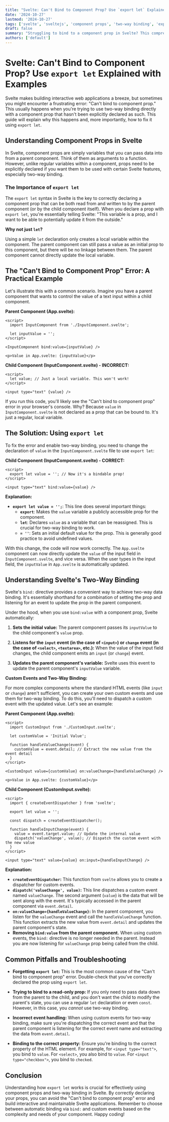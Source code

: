 ```yaml
---
title: "Svelte: Can't Bind to Component Prop? Use `export let` Explained with Examples"
date: '2024-10-27'
lastmod: '2024-10-27'
tags: ['svelte', 'sveltejs', 'component props', 'two-way binding', 'export let', 'javascript']
draft: false
summary: "Struggling to bind to a component prop in Svelte? This comprehensive guide explains how to correctly declare component props using `export let` and provides practical examples to solve common binding issues. Learn how two-way binding works in Svelte and how to avoid common pitfalls."
authors: ['default']
---
```


# Svelte: Can't Bind to Component Prop? Use `export let` Explained with Examples

Svelte makes building interactive web applications a breeze, but sometimes you might encounter a frustrating error: "Can't bind to component prop."  This usually happens when you're trying to use two-way binding directly with a component prop that hasn't been explicitly declared as such.  This guide will explain why this happens and, more importantly, how to fix it using `export let`.

## Understanding Component Props in Svelte

In Svelte, component props are simply variables that you can pass data into from a parent component.  Think of them as arguments to a function.  However, unlike regular variables within a component, props need to be explicitly declared if you want them to be used with certain Svelte features, especially two-way binding.

### The Importance of `export let`

The `export let` syntax in Svelte is the key to correctly declaring a component prop that can be both read from and written to by the parent component (or by the child component itself).  When you declare a prop with `export let`, you're essentially telling Svelte: "This variable is a prop, and I want to be able to potentially update it from the outside."

**Why not just `let`?**

Using a simple `let` declaration only creates a local variable within the component. The parent component can still pass a value as an initial prop to this component, but there will be no linkage between them. The parent component cannot directly update the local variable.

## The "Can't Bind to Component Prop" Error: A Practical Example

Let's illustrate this with a common scenario.  Imagine you have a parent component that wants to control the value of a text input within a child component.

**Parent Component (App.svelte):**

```svelte
<script>
  import InputComponent from './InputComponent.svelte';

  let inputValue = '';
</script>

<InputComponent bind:value={inputValue} />

<p>Value in App.svelte: {inputValue}</p>
```

**Child Component (InputComponent.svelte) - INCORRECT:**

```svelte
<script>
  let value; // Just a local variable. This won't work!
</script>

<input type="text" {value} />
```

If you run this code, you'll likely see the "Can't bind to component prop" error in your browser's console.  Why? Because `value` in `InputComponent.svelte` is not declared as a prop that can be bound to.  It's just a regular, local variable.

## The Solution: Using `export let`

To fix the error and enable two-way binding, you need to change the declaration of `value` in the `InputComponent.svelte` file to use `export let`:

**Child Component (InputComponent.svelte) - CORRECT:**

```svelte
<script>
  export let value = ''; // Now it's a bindable prop!
</script>

<input type="text" bind:value={value} />
```

**Explanation:**

*   **`export let value = '';`**: This line does several important things:
    *   **`export`**:  Makes the `value` variable a publicly accessible prop for the component.
    *   **`let`**:  Declares `value` as a variable that can be reassigned. This is crucial for two-way binding to work.
    *   **`= ''`**:  Sets an initial default value for the prop. This is generally good practice to avoid undefined values.

With this change, the code will now work correctly.  The `App.svelte` component can now directly update the `value` of the input field in `InputComponent.svelte`, and vice versa. When the user types in the input field, the `inputValue` in `App.svelte` is automatically updated.

## Understanding Svelte's Two-Way Binding

Svelte's `bind:` directive provides a convenient way to achieve two-way data binding.  It's essentially shorthand for a combination of setting the prop and listening for an event to update the prop in the parent component.

Under the hood, when you use `bind:value` with a component prop, Svelte automatically:

1.  **Sets the initial value:**  The parent component passes its `inputValue` to the child component's `value` prop.

2.  **Listens for the `input` event (in the case of `<input>`) or `change` event (in the case of `<select>`, `<textarea>`, etc.):** When the value of the input field changes, the child component emits an `input` (or `change`) event.

3.  **Updates the parent component's variable:** Svelte uses this event to update the parent component's `inputValue` variable.

**Custom Events and Two-Way Binding:**

For more complex components where the standard HTML events (like `input` or `change`) aren't sufficient, you can create your own custom events and use them for two-way binding.  To do this, you'll need to dispatch a custom event with the updated value.  Let's see an example:

**Parent Component (App.svelte):**

```svelte
<script>
  import CustomInput from './CustomInput.svelte';

  let customValue = 'Initial Value';

  function handleValueChange(event) {
    customValue = event.detail; // Extract the new value from the event detail
  }
</script>

<CustomInput value={customValue} on:valueChange={handleValueChange} />

<p>Value in App.svelte: {customValue}</p>
```

**Child Component (CustomInput.svelte):**

```svelte
<script>
  import { createEventDispatcher } from 'svelte';

  export let value = '';

  const dispatch = createEventDispatcher();

  function handleInputChange(event) {
    value = event.target.value; // Update the internal value
    dispatch('valueChange', value); // Dispatch the custom event with the new value
  }
</script>

<input type="text" value={value} on:input={handleInputChange} />
```

**Explanation:**

*   **`createEventDispatcher`:** This function from `svelte` allows you to create a dispatcher for custom events.
*   **`dispatch('valueChange', value)`:** This line dispatches a custom event named `valueChange`. The second argument (`value`) is the data that will be sent along with the event.  It's typically accessed in the parent component via `event.detail`.
*   **`on:valueChange={handleValueChange}`:** In the parent component, you listen for the `valueChange` event and call the `handleValueChange` function.  This function extracts the new value from `event.detail` and updates the parent component's state.
*   **Removing `bind:value` from the parent component.** When using custom events, the `bind:` directive is no longer needed in the parent. Instead you are now listening for `valueChange` prop being called from the child.

## Common Pitfalls and Troubleshooting

*   **Forgetting `export let`:** This is the most common cause of the "Can't bind to component prop" error.  Double-check that you've correctly declared the prop using `export let`.

*   **Trying to bind to a read-only prop:** If you only need to pass data down from the parent to the child, and you don't want the child to modify the parent's state, you can use a regular `let` declaration or even `const`.  However, in this case, you *cannot* use two-way binding.

*   **Incorrect event handling:**  When using custom events for two-way binding, make sure you're dispatching the correct event and that the parent component is listening for the correct event name and extracting the data from `event.detail`.

*   **Binding to the correct property:** Ensure you're binding to the correct property of the HTML element.  For example, for `<input type="text">`, you bind to `value`. For `<select>`, you also bind to `value`. For `<input type="checkbox">`, you bind to `checked`.

## Conclusion

Understanding how `export let` works is crucial for effectively using component props and two-way binding in Svelte. By correctly declaring your props, you can avoid the "Can't bind to component prop" error and build interactive and maintainable Svelte applications. Remember to choose between automatic binding via `bind:` and custom events based on the complexity and needs of your component. Happy coding!